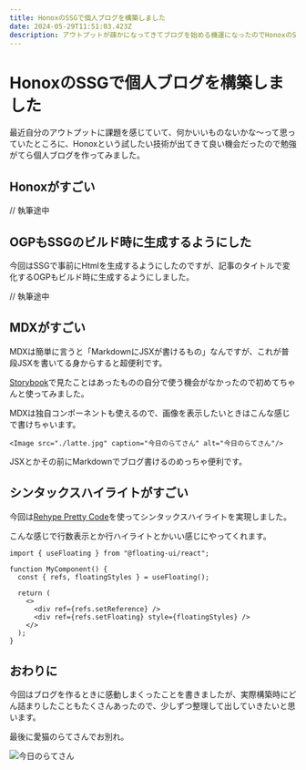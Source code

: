```yaml
---
title: HonoxのSSGで個人ブログを構築しました
date: 2024-05-29T11:51:03.423Z
description: アウトプットが疎かになってきてブログを始める機運になったのでHonoxのSSGで個人ブログを構築してみました。HonoxのSSGを使っていてビルド時にOGPも生成するようにしています。
---
```




# HonoxのSSGで個人ブログを構築しました

最近自分のアウトプットに課題を感じていて、何かいいものないかな〜って思っていたところに、Honoxという試したい技術が出てきて良い機会だったので勉強がてら個人ブログを作ってみました。

## Honoxがすごい

// 執筆途中

## OGPもSSGのビルド時に生成するようにした
今回はSSGで事前にHtmlを生成するようにしたのですが、記事のタイトルで変化するOGPもビルド時に生成するようにしました。

// 執筆途中

## MDXがすごい

MDXは簡単に言うと「MarkdownにJSXが書けるもの」なんですが、これが普段JSXを書いてる身からすると超便利です。

[Storybook](https://storybook.js.org/)で見たことはあったものの自分で使う機会がなかったので初めてちゃんと使ってみました。

MDXは独自コンポーネントも使えるので、画像を表示したいときはこんな感じで書けちゃいます。
```tsx
<Image src="./latte.jpg" caption="今日のらてさん" alt="今日のらてさん"/>
```

JSXとかその前にMarkdownでブログ書けるのめっちゃ便利です。

## シンタックスハイライトがすごい

今回は[Rehype Pretty Code](https://rehype-pretty.pages.dev/)を使ってシンタックスハイライトを実現しました。

こんな感じで行数表示とか行ハイライトとかいい感じにやってくれます。
```tsx showLineNumbers{} title="sample.tsx" {5,8-9} /setFloating/#s /refs/#v /adapter/
import { useFloating } from "@floating-ui/react";
 
function MyComponent() {
  const { refs, floatingStyles } = useFloating();
 
  return (
    <>
      <div ref={refs.setReference} />
      <div ref={refs.setFloating} style={floatingStyles} />
    </>
  );
}
```



## おわりに
今回はブログを作るときに感動しまくったことを書きましたが、実際構築時にどん詰まりしたこともたくさんあったので、少しずつ整理して出していきたいと思います。

最後に愛猫のらてさんでお別れ。


<Image src="./latte.jpg" caption="今日のらてさん" alt="今日のらてさん"/>